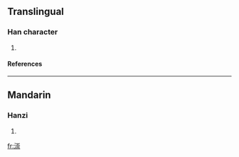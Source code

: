 ==Translingual==
===Han character===
{{Han char|rn=85|rad=水|as=11|sn=14|four=|canj=水山十火 (EUJF)}}
# {{defn|Han|sort=水11}}
====References====
{{Han ref|kx=0647.100|dkj=18175|dj=1057.090|hdz=31724.060|uh=6F34|ud=28468}}

----
==Mandarin==
===Hanzi===
{{cmn-hanzi|pin=[[chóng]] (chong2)|wg=ch'ung<sup>2</sup>}}
# {{defn|Mandarin}}

[[fr:漴]]